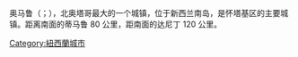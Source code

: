 {{expand|time=2014-07-27T07:20:58+00:00}}
{{Infobox settlement
| name = 奥马鲁
| native_name                   = Oamaru
| other_name            = Te Oha-a-Maru
| other_name_lang       = mi
| settlement_type        = 市鎮
| image_skyline          = Overlooking Oamaru.jpg
| image_alt              = 
| image_caption          = 
| pushpin_map            = New Zealand
| pushpin_label_position =
| pushpin_map_alt        =
| pushpin_map_caption    = 奥马鲁在[[紐西蘭|紐西蘭]]的位置
| coordinates            = {{coord|45|05|03|S|170|58|50|E|region:NZ-OTA|display=inline,title}}
| subdivision_type       = 國家
| subdivision_name       = {{flag|New Zealand}}
| subdivision_type1      = [[紐西蘭一級行政區劃|大區]]
| subdivision_name1      = [[奥塔哥大區|奥塔哥大區]]
| subdivision_type2      = [[Territorial_authorities_of_New_Zealand|Territorial authority]]
| subdivision_name2      = 
| subdivision_type3      = 
| leader_title           = 市長
| leader_name            = Gary Kircher<ref>{{cite web |url=http://www.waitaki.govt.nz/council/Pages/mayor-and-councillors.aspx |title=Council (Waitaki District Council) |website=Waitaki.govt.nz |date= |accessdate=20 January 2016 |archive-date=2016-05-04 |archive-url=https://web.archive.org/web/20160504212124/http://www.waitaki.govt.nz/council/Pages/mayor-and-councillors.aspx |dead-url=no }}</ref>
| subdivision_name3      = Oamaru
| established_title      =
| established_date       =
| area_magnitude         =
| area_footnotes         =
| area_total_km2         = 53.04
| area_water_percent     =
| area_note              =
| elevation_footnotes    =
| elevation_m            =
| population_footnotes   = {{NZ population data||||y}}
| population_total       = {{formatnum:{{NZ population data||y}}|R}}
| population_as_of       = {{NZ population data|||y}}
| population_density_km2 = auto
| population_est         =
| pop_est_as_of          =
| population_demonym     = Oamaruvian
| population_note        =
| timezone1              = NZST
| utc_offset1            = +12
| timezone1_DST          = NZDT
| utc_offset1_DST        = +13
| postal_code_type       = Post code
| postal_code            = 9400
| area_code_type         = Area code
| area_code              = 03
| website                =
| footnotes              =
}}
奥马鲁（{{lang-en|'''Oamaru'''}}；{{lang-mi|Te Oha-a-Maru}}），北奥塔哥最大的一个城镇，位于新西兰南岛，是怀塔基区的主要城镇。距离南面的蒂马鲁 80 公里，距南面的达尼丁 120 公里。

{{Authority control}}
[[Category:紐西蘭城市|Category:紐西蘭城市]]